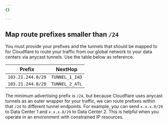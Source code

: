 ```yaml
---
{}

---
```


## ​​Map route prefixes smaller than `/24`

You must provide your prefixes and the tunnels that should be mapped to for Cloudflare to route your traffic from our global network to your data centers via anycast tunnels. Use the table below as reference.

| Prefix            | NextHop        |
| ----------------- | -------------- |
| `103.21.244.0/29` | `TUNNEL_1_IAD` |
| `103.21.244.8/29` | `TUNNEL_2_ATL` |

The minimum advertising prefix is `/24`, but because Cloudflare uses anycast tunnels as an outer wrapper for your traffic, we can route prefixes within that `/24` to different tunnel endpoints. For example, you can send `x.x.x.0/29` to Data Center 1 and `x.x.x.8/29` to Data Center 2. This is helpful when you operate in an environment with constrained IP resources.
